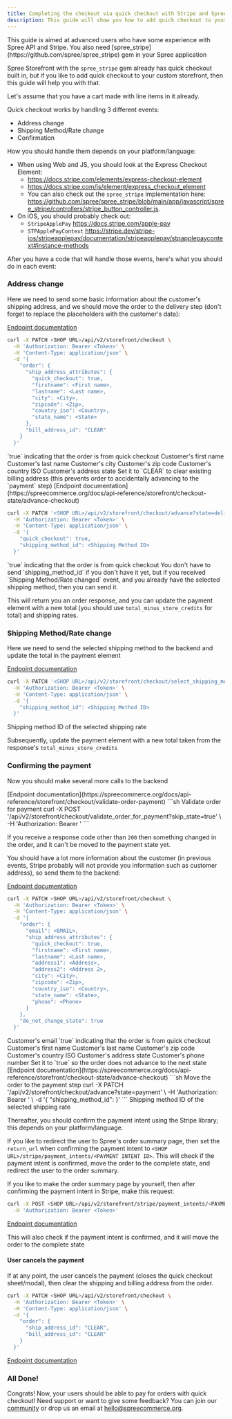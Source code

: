 ```yaml
---
title: Completing the checkout via quick checkout with Stripe and Spree API
description: This guide will show you how to add quick checkout to your custom storefront using Stripe and Spree APIs.
---
```


<Warning>
  This guide is aimed at advanced users who have some experience with Spree API and Stripe.
  You also need [spree_stripe](https://github.com/spree/spree_stripe) gem in your Spree application
</Warning>

Spree Storefront with the `spree_stripe` gem already has quick checkout built in, but if you like to add quick checkout to your custom storefront, then this guide will help you with that.

Let's assume that you have a cart made with line items in it already.

Quick checkout works by handling 3 different events:
- Address change
- Shipping Method/Rate change
- Confirmation

How you should handle them depends on your platform/language:
- When using Web and JS, you should look at the Express Checkout Element:
  - https://docs.stripe.com/elements/express-checkout-element
  - https://docs.stripe.com/js/element/express_checkout_element
  - You can also check out the `spree_stripe` implementation here: https://github.com/spree/spree_stripe/blob/main/app/javascript/spree_stripe/controllers/stripe_button_controller.js.
- On iOS, you should probably check out:
  - `StripeApplePay` https://docs.stripe.com/apple-pay
  - `STPApplePayContext` https://stripe.dev/stripe-ios/stripeapplepay/documentation/stripeapplepay/stpapplepaycontext#instance-methods

After you have a code that will handle those events, here's what you should do in each event:

### Address change
Here we need to send some basic information about the customer's shipping address, and we should move the order to the delivery step (don't forget to replace the placeholders with the customer's data):

<AccordionGroup>
<Accordion title="Update the checkout">


[Endpoint documentation](https://spreecommerce.org/docs/api-reference/storefront/checkout/update-checkout)


```bash Update order [expandable]
curl -X PATCH <SHOP URL>/api/v2/storefront/checkout \
  -H 'Authorization: Bearer <Token>' \
  -H 'Content-Type: application/json' \
  -d '{
    "order": {
      "ship_address_attributes": {
        "quick_checkout": true,
        "firstname": <First name>,
        "lastname": <Last name>,
        "city": <City>,
        "zipcode": <Zip>,
        "country_iso": <Country>,
        "state_name": <State>
      },
      "bill_address_id": "CLEAR"
    }
  }'
```

<ParamField body="quick_checkout" type="bool" required>
    `true` indicating that the order is from quick checkout
</ParamField>

<ParamField body="firstname" type="string" required>
  Customer's first name
</ParamField>

<ParamField body="lastname" type="string" required>
  Customer's last name
</ParamField>

<ParamField body="city" type="string" required>
  Customer's city
</ParamField>

<ParamField body="zipcode" type="string" required>
  Customer's zip code
</ParamField>

<ParamField body="country_iso" type="string" required>
  Customer's country ISO
</ParamField>

<ParamField body="state_name" type="string">
  Customer's address state
</ParamField>

<ParamField body="bill_address_id" type="string" required>
  Set it to `CLEAR` to clear existing billing address (this prevents order to accidentally advancing to the `payment` step)
</ParamField>
</Accordion>
<Accordion title="Move the order to the delivery step">
[Endpoint documentation](https://spreecommerce.org/docs/api-reference/storefront/checkout-state/advance-checkout)

```sh Advance order to the delivery step
curl -X PATCH '<SHOP URL>/api/v2/storefront/checkout/advance?state=delivery&include=shipments.shipping_rates' \
  -H 'Authorization: Bearer <Token>' \
  -H 'Content-Type: application/json' \
  -d '{
    "quick_checkout": true,
    "shipping_method_id": <Shipping Method ID>
  }'
```

<ParamField body="quick_checkout" type="bool" required>
  `true` indicating that the order is from quick checkout
</ParamField>

<ParamField body="shipping_method_id" type="string">
  You don't have to send `shipping_method_id` if you don't have it yet, but if you received `Shipping Method/Rate changed` event, and you already have the selected shipping method, then you can send it.
</ParamField>

This will return you an order response, and you can update the payment element with a new total (you should use `total_minus_store_credits` for total) and shipping rates.
</Accordion>

</AccordionGroup>


### Shipping Method/Rate change

Here we need to send the selected shipping method to the backend and update the total in the payment element

[Endpoint documentation](https://spreecommerce.org/docs/api-reference/storefront/checkout-shipments/selects-shipping-method-for-shipments)

```sh Select shipping method
curl -X PATCH '<SHOP URL>/api/v2/storefront/checkout/select_shipping_method' \
  -H 'Authorization: Bearer <Token>' \
  -H 'Content-Type: application/json' \
  -d '{
    "shipping_method_id": <Shipping Method ID>
  }'
```

<ParamField body="shipping_method_id" type="string" required>
  Shipping method ID of the selected shipping rate
</ParamField>

Subsequently, update the payment element with a new total taken from the response's `total_minus_store_credits`

### Confirming the payment

Now you should make several more calls to the backend

<AccordionGroup>
<Accordion title="Confirm that the order is ready for the payment">
[Endpoint documentation](https://spreecommerce.org/docs/api-reference/storefront/checkout/validate-order-payment)
```sh Validate order for payment
curl -X POST '<SHOP URL>/api/v2/storefront/checkout/validate_order_for_payment?skip_state=true' \
  -H 'Authorization: Bearer <Token>'
```

If you receive a response code other than `200` then something changed in the order, and it can't be moved to the payment state yet.
</Accordion>


<Accordion title="Update the address with more data">

You should have a lot more information about the customer (in previous events, Stripe probably will not provide you information such as customer address), so send them to the backend:

[Endpoint documentation](https://spreecommerce.org/docs/api-reference/storefront/checkout/update-checkout)

```sh Update the order [expandable]
curl -X PATCH <SHOP URL>/api/v2/storefront/checkout \
  -H 'Authorization: Bearer <Token>' \
  -H 'Content-Type: application/json' \
  -d '{
    "order": {
      "email": <EMAIL>,
      "ship_address_attributes": {
        "quick_checkout": true,
        "firstname": <First name>,
        "lastname": <Last name>,
        "address1": <Address>,
        "address2": <Address 2>,
        "city": <City>,
        "zipcode": <Zip>,
        "country_iso": <Country>,
        "state_name": <State>,
        "phone": <Phone>
      }
    },
    "do_not_change_state": true
  }'
```
<ParamField body="email" type="string" required>
    Customer's email
</ParamField>

<ParamField body="quick_checkout" type="bool" required>
    `true` indicating that the order is from quick checkout
</ParamField>

<ParamField body="firstname" type="string" required>
  Customer's first name
</ParamField>

<ParamField body="lastname" type="string" required>
  Customer's last name
</ParamField>

<ParamField body="zipcode" type="string" required>
  Customer's zip code
</ParamField>

<ParamField body="country_iso" type="string" required>
  Customer's country ISO
</ParamField>

<ParamField body="state_name" type="string">
  Customer's address state
</ParamField>

<ParamField body="phone" type="string">
  Customer's phone number
</ParamField>

<ParamField body="do_not_change_state" type="bool" required>
  Set it to `true` so the order does not advance to the next state
</ParamField>
</Accordion>


<Accordion title="Move the order to the payment step">
[Endpoint documentation](https://spreecommerce.org/docs/api-reference/storefront/checkout-state/advance-checkout)
```sh Move the order to the payment step
curl -X PATCH '<SHOP URL>/api/v2/storefront/checkout/advance?state=payment' \
  -H 'Authorization: Bearer <Token>' \
  -d '{
    "shipping_method_id": <Shipping Method ID>
  }'
```
<ParamField body="shipping_method_id" type="string" required>
  Shipping method ID of the selected shipping rate
</ParamField>
</Accordion>
</AccordionGroup>


Thereafter, you should confirm the payment intent using the Stripe library; this depends on your platform/language.

If you like to redirect the user to Spree's order summary page, then set the `return_url` when confirming the payment intent to `<SHOP URL>/stripe/payment_intents/<PAYMENT INTENT ID>`. This will check if the payment intent is confirmed, move the order to the complete state, and redirect the user to the order summary.

If you like to make the order summary page by yourself, then after confirming the payment intent in Stripe, make this request:



```sh Confirm payment intent
curl -X POST <SHOP URL>/api/v2/storefront/stripe/payment_intents/<PAYMENT INTENT ID>/confirm \
  -H 'Authorization: Bearer <Token>'
```
[Endpoint documentation](https://spreecommerce.org/docs/api-reference/storefront/stripe/mark-the-payment-intent-as-confirmed-and-move-the-order-to-the-complete-state)

This will also check if the payment intent is confirmed, and it will move the order to the complete state

#### User cancels the payment

If at any point, the user cancels the payment (closes the quick checkout sheet/modal), then clear the shipping and billing address from the order.

```sh Reset order addresses
curl -X PATCH <SHOP URL>/api/v2/storefront/checkout \
  -H 'Authorization: Bearer <Token>' \
  -H 'Content-Type: application/json' \
  -d '{
    "order": {
      "ship_address_id": "CLEAR",
      "bill_address_id": "CLEAR"
    }
  }'
```

[Endpoint documentation](https://spreecommerce.org/docs/api-reference/storefront/checkout/update-checkout)

### All Done!

Congrats! Now, your users should be able to pay for orders with quick checkout! Need support or want to give some feedback? You can join our [community](https://slack.spreecommerce.org/) or drop us an email at [hello@spreecommerce.org](mailto:hello@spreecommerce.org).